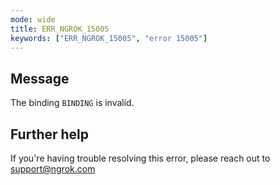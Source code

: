 ```yaml
---
mode: wide
title: ERR_NGROK_15005
keywords: ["ERR_NGROK_15005", "error 15005"]
---
```


## Message

The binding `BINDING` is invalid.

## Further help

If you're having trouble resolving this error, please reach out to [support@ngrok.com](mailto:support@ngrok.com?subject=Help%20with%20ERR_NGROK_15005)
